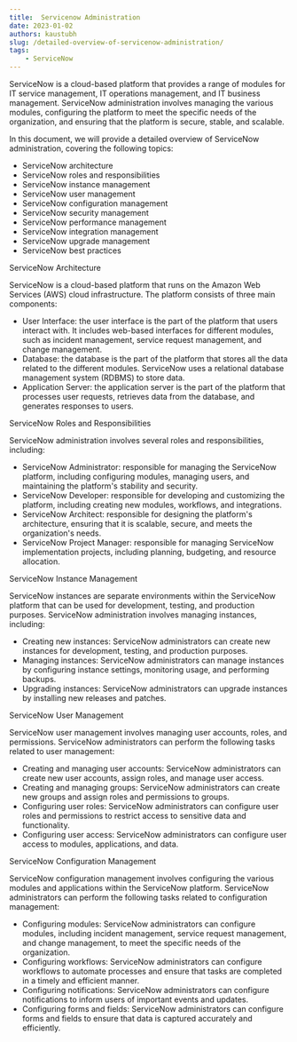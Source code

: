 ```yaml
---
title:  Servicenow Administration
date: 2023-01-02
authors: kaustubh
slug: /detailed-overview-of-servicenow-administration/
tags:
    - ServiceNow
---
```


ServiceNow is a cloud-based platform that provides a range of modules for IT service management, IT operations management, and IT business management. ServiceNow administration involves managing the various modules, configuring the platform to meet the specific needs of the organization, and ensuring that the platform is secure, stable, and scalable.

In this document, we will provide a detailed overview of ServiceNow administration, covering the following topics:

-   ServiceNow architecture
-   ServiceNow roles and responsibilities
-   ServiceNow instance management
-   ServiceNow user management
-   ServiceNow configuration management
-   ServiceNow security management
-   ServiceNow performance management
-   ServiceNow integration management
-   ServiceNow upgrade management
-   ServiceNow best practices

ServiceNow Architecture

ServiceNow is a cloud-based platform that runs on the Amazon Web Services (AWS) cloud infrastructure. The platform consists of three main components:

-   User Interface: the user interface is the part of the platform that users interact with. It includes web-based interfaces for different modules, such as incident management, service request management, and change management.
-   Database: the database is the part of the platform that stores all the data related to the different modules. ServiceNow uses a relational database management system (RDBMS) to store data.
-   Application Server: the application server is the part of the platform that processes user requests, retrieves data from the database, and generates responses to users.

ServiceNow Roles and Responsibilities

ServiceNow administration involves several roles and responsibilities, including:

-   ServiceNow Administrator: responsible for managing the ServiceNow platform, including configuring modules, managing users, and maintaining the platform's stability and security.
-   ServiceNow Developer: responsible for developing and customizing the platform, including creating new modules, workflows, and integrations.
-   ServiceNow Architect: responsible for designing the platform's architecture, ensuring that it is scalable, secure, and meets the organization's needs.
-   ServiceNow Project Manager: responsible for managing ServiceNow implementation projects, including planning, budgeting, and resource allocation.

ServiceNow Instance Management

ServiceNow instances are separate environments within the ServiceNow platform that can be used for development, testing, and production purposes. ServiceNow administration involves managing instances, including:

-   Creating new instances: ServiceNow administrators can create new instances for development, testing, and production purposes.
-   Managing instances: ServiceNow administrators can manage instances by configuring instance settings, monitoring usage, and performing backups.
-   Upgrading instances: ServiceNow administrators can upgrade instances by installing new releases and patches.

ServiceNow User Management

ServiceNow user management involves managing user accounts, roles, and permissions. ServiceNow administrators can perform the following tasks related to user management:

-   Creating and managing user accounts: ServiceNow administrators can create new user accounts, assign roles, and manage user access.
-   Creating and managing groups: ServiceNow administrators can create new groups and assign roles and permissions to groups.
-   Configuring user roles: ServiceNow administrators can configure user roles and permissions to restrict access to sensitive data and functionality.
-   Configuring user access: ServiceNow administrators can configure user access to modules, applications, and data.

ServiceNow Configuration Management

ServiceNow configuration management involves configuring the various modules and applications within the ServiceNow platform. ServiceNow administrators can perform the following tasks related to configuration management:

-   Configuring modules: ServiceNow administrators can configure modules, including incident management, service request management, and change management, to meet the specific needs of the organization.
-   Configuring workflows: ServiceNow administrators can configure workflows to automate processes and ensure that tasks are completed in a timely and efficient manner.
-   Configuring notifications: ServiceNow administrators can configure notifications to inform users of important events and updates.
-   Configuring forms and fields: ServiceNow administrators can configure forms and fields to ensure that data is captured accurately and efficiently.